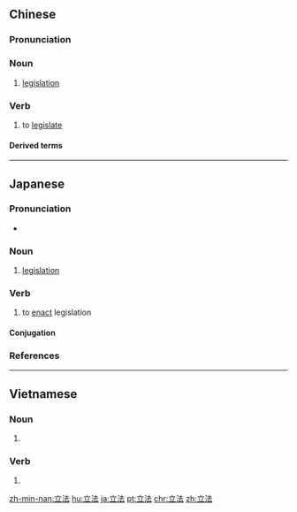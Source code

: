 ==Chinese==
{{zh-forms}}

===Pronunciation===
{{zh-pron
|m=lìfǎ
|c=lap6 faat3,laap6 faat3
|h=pfs=li̍p-fap
|mn=li̍p-hoat
|cat=n,v
}}

===Noun===
{{zh-noun}}

# [[legislation]] {{zh-mw|項}}

===Verb===
{{zh-verb}}

# to [[legislate]]

====Derived terms====
{{zh-der|立法院|立法者|立法會}}

----

==Japanese==
{{ja-kanjitab|りつ|k1=りっ|ほう|k2=ぽう|yomi=o}}

===Pronunciation===
* {{ja-pron|りっぽう|y=o|acc=0|acc_ref=NHK}}

===Noun===
{{ja-noun|りっぽう}}

# [[legislation]]

===Verb===
{{ja-verb-suru|りっぽう}}

# to [[enact]] legislation

====Conjugation====
{{ja-suru|りっぽう}}

===References===
<references/>

----

==Vietnamese==
{{vi-hantutab}}

===Noun===
{{vi-hantu}}

# {{han tu form of|lập pháp|[[legislation]]}}

===Verb===
{{vi-hantu}}

# {{han tu form of|lập pháp|to [[legislate]]}}

[[zh-min-nan:立法]]
[[hu:立法]]
[[ja:立法]]
[[pt:立法]]
[[chr:立法]]
[[zh:立法]]